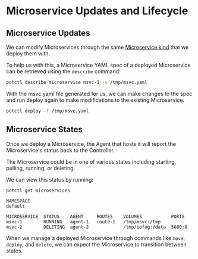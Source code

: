 # Microservice Updates and Lifecycle

## Microservice Updates

We can modify Microservices through the same [Microservice kind](../reference-potctl/reference-application) that we deploy them with.

To help us with this, a Microservice YAML spec of a deployed Microservice can be retrieved using the `describe` command:

```bash
potctl describe microservice msvc-1 -o /tmp/msvc.yaml
```

With the msvc.yaml file generated for us, we can make changes to the spec and run deploy again to make modifications to the existing Microservice.

```bash
potctl deploy -f /tmp/msvc.yaml
```

## Microservice States

Once we deploy a Microservice, the Agent that hosts it will report the Microservice's status back to the Controller.

The Microservice could be in one of various states including starting, pulling, running, or deleting.

We can view this status by running:

```bash
potctl get microservices
```

```plain
NAMESPACE
default

MICROSERVICE  STATUS    AGENT     ROUTES    VOLUMES           PORTS
msvc-1        RUNNING   agent-1   route-1   /tmp/msvc:/tmp
msvc-2        DELETING  agent-2             /tmp/iofog:/data  5000:8
```

When we manage a deployed Microservice through commands like `move`, `deploy`, and `delete`, we can expect the Microservice to transition between states.


<EditPageAdmonition />
